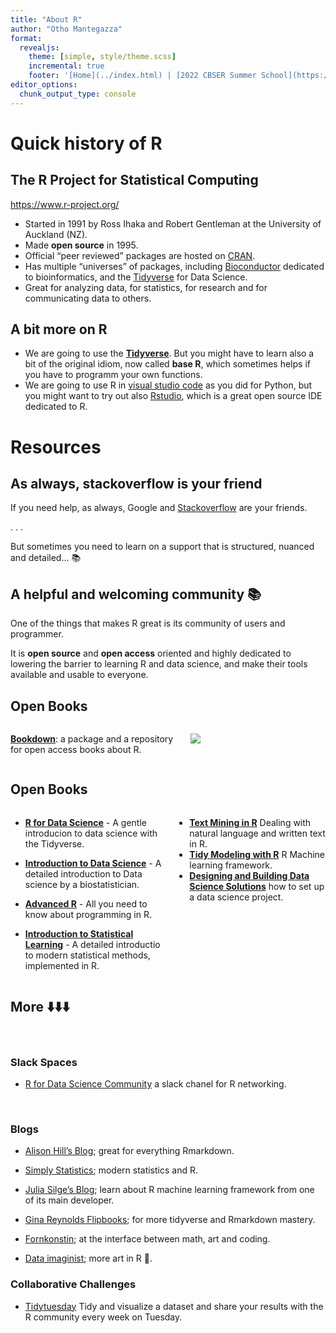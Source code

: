 ```yaml
---
title: "About R"
author: "Otho Mantegazza"
format:
  revealjs:
    theme: [simple, style/theme.scss]
    incremental: true
    footer: '[Home](../index.html) | [2022 CBSER Summer School](https://www.summercompschool.mawazoinstitute.org/)'
editor_options: 
  chunk_output_type: console
---
```


# Quick history of R
 
## The R Project for Statistical Computing

[https://www.r-project.org/](https://www.r-project.org/)

- Started in 1991 by Ross Ihaka and Robert Gentleman at the University of Auckland (NZ).
- Made **open source** in 1995.
- Official "peer reviewed" packages are hosted on [CRAN](https://cran.r-project.org/).
- Has multiple "universes" of packages, including [Bioconductor](https://bioconductor.org/) dedicated to bioinformatics, and the [Tidyverse](https://www.tidyverse.org/) for Data Science. 
- Great for analyzing data, for statistics, for research and for communicating data to others.


## A bit more on R

- We are going to use the **[Tidyverse](https://www.tidyverse.org/)**. But you might have to learn also a bit of the original idiom, now called **base R**, which sometimes helps if you have to programm your own functions.
- We are going to use R in [visual studio code](https://code.visualstudio.com/) as you did for Python, but you might want to try out also [Rstudio](https://www.rstudio.com/), which is a great open source IDE dedicated to R.

# Resources

## As always, stackoverflow is your friend

If you need help, as always, Google and [Stackoverflow](https://stackoverflow.com/questions/tagged/r?sort=MostVotes) are your friends.

. . .

But sometimes you need to learn on a support that is structured, nuanced and detailed... 📚


## A helpful and welcoming community 📚

One of the things that makes R great is its community of users and programmer.

It is **open source** and **open access** oriented and highly dedicated to lowering the barrier to learning R and data science, and make their tools available and usable to everyone.


## Open Books

:::: {.columns}

::: {.column width="50%"}
**[Bookdown](https://bookdown.org/)**: a package and a repository for open access books about R.
:::

::: {.column width="40%"}
![](img/bookdown.svg)
:::

::::

## Open Books {.scrollable}

:::: {.columns .smallish}

::: {.column width="50%"}
- **[R for Data Science](https://r4ds.had.co.nz/)** -  A gentle introducion to data science with the Tidyverse.

- **[Introduction to Data Science](https://rafalab.github.io/dsbook/)** - A detailed introduction to Data science by a biostatistician.

- **[Advanced R](https://adv-r.hadley.nz/)** - All you need to know about programming in R.

- **[Introduction to Statistical Learning](https://www.statlearning.com)**  - A detailed introductio  to modern statistical methods, implemented in R.
:::

::: {.column width="50%"}
- **[Text Mining in R](https://www.tidytextmining.com/index.html)** Dealing with natural language and written text in R.
- **[Tidy Modeling with R](https://www.tmwr.org/)** R Machine learning framework.
- **[Designing and Building Data Science Solutions](https://datasciencedesign.com/)** how to set up a data science project.
:::

::::

## More ⬇️⬇️⬇️ {.scrollable}

<br>

### Slack Spaces

::: { .nonincremental}

- [R for Data Science Community](R https://www.rfordatasci.com/) a slack chanel for R networking.

<br>

### Blogs

- [Alison Hill's Blog](https://www.apreshill.com/blog/); great for everything Rmarkdown.

- [Simply Statistics](https://simplystatistics.org/); modern statistics and R.

- [Julia Silge's Blog](https://juliasilge.com/blog/); learn about R machine learning framework from one of its main developer.

- [Gina Reynolds Flipbooks](https://evamaerey.github.io/mytidytuesday/2022-06-20-tabyl/2022-06-20-tabyl.html#1); for more tidyverse and Rmarkdown mastery.

- [Fornkonstin](https://fronkonstin.com/); at the interface between math, art and coding.

- [Data imaginist](https://www.data-imaginist.com/); more art in R 🎨.

### Collaborative Challenges

- [Tidytuesday](https://www.google.com/search?client=firefox-b-d&q=github.com+tidytuesday) Tidy and visualize a dataset and share your results with the R community every week on Tuesday.

:::


